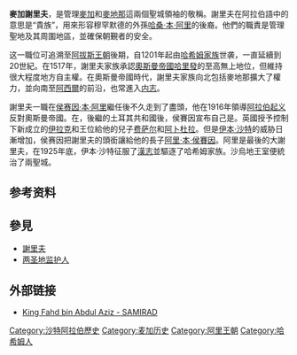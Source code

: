 {{noteTA
|1=zh-cn:沙特; zh-hant:沙特; zh-tw:沙烏地; zh-hk:沙地;
}}
'''麥加謝里夫'''，是管理[[麥加|麥加]]和[[麥地那|麥地那]]這兩個聖城領袖的敬稱。謝里夫在阿拉伯語中的意思是“貴族”，用來形容穆罕默德的外孫[[哈桑·本·阿里·本·阿比·塔利卜|哈桑·本·阿里]]的後裔。他們的職責是管理聖地及其周圍地區，並確保朝覲者的安全。

这一職位可追溯至[[阿拔斯王朝|阿拔斯王朝]]後期，自1201年起由[[哈希姆家族|哈希姆家族]]世袭，一直延續到20世紀。在1517年，謝里夫家族承認[[奧斯曼帝國哈里發|奧斯曼帝國哈里發]]的至高無上地位，但維持很大程度地方自主權。在奧斯曼帝國時代，謝里夫家族向北包括麥地那擴大了權力，並向南至[[阿西爾省|阿西爾]]的前沿，也常進入[[内志|内志]]。

謝里夫一職在[[侯赛因·本·阿里|侯赛因·本·阿里]]繼任後不久走到了盡頭，他在1916年領導[[阿拉伯起义|阿拉伯起义]]反對奧斯曼帝國。在{{le|奧斯曼帝國解體|Dissolution of the Ottoman Empire}}，後繼的土耳其共和國{{le|廢除哈里發|Abolition of the Caliphate|廢除哈里發制度}}後，侯賽因宣布自己是{{le|謝里夫哈里發|Sharifian Caliphate|哈里發}}。英國授予控制下新成立的[[伊拉克王國|伊拉克]]和{{le|外约旦埃米尔国|Emirate of Transjordan|外約旦}}王位給他的兒子[[费萨尔一世|费萨尔]]和[[阿卜杜拉一世|阿卜杜拉]]。但是[[伊本·沙特|伊本·沙特]]的威胁日漸增加，侯赛因把謝里夫的頭銜讓給他的長子[[阿里·本·侯賽因|阿里·本·侯賽因]]。阿里是最後的大謝里夫，在1925年底，伊本·沙特征服了[[漢志王國|漢志]]並驅逐了哈希姆家族。沙烏地王室便統治了兩聖城。
{{哈希姆家族}}

== 参考资料 ==
{{reflist}}

== 參見 ==
* [[謝里夫|謝里夫]]
* [[两圣地监护人|两圣地监护人]]

== 外部链接 ==
* [http://www.saudinf.com/main/b46.htm King Fahd bin Abdul Aziz - SAMIRAD]{{Wayback|url=http://www.saudinf.com/main/b46.htm |date=20150924094546 }}

[[Category:沙特阿拉伯歷史|Category:沙特阿拉伯歷史]]
[[Category:麦加历史|Category:麦加历史]]
[[Category:阿里王朝|Category:阿里王朝]]
[[Category:哈希姆人|Category:哈希姆人]]